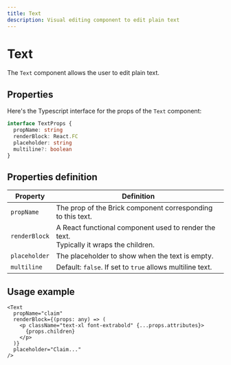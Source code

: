 ```yaml
---
title: Text
description: Visual editing component to edit plain text
---
```


# Text

The `Text` component allows the user to edit plain text.

## Properties

Here's the Typescript interface for the props of the `Text` component:

```ts
interface TextProps {
  propName: string
  renderBlock: React.FC
  placeholder: string
  multiline?: boolean
}
```

## Properties definition

| Property      | Definition                                                                                  |
| ------------- | ------------------------------------------------------------------------------------------- |
| `propName`    | The prop of the Brick component corresponding to this text.                                 |
| `renderBlock` | A React functional component used to render the text.<br />Typically it wraps the children. |
| `placeholder` | The placeholder to show when the text is empty.                                             |
| `multiline`   | Default: `false`. If set to `true` allows multiline text.                                   |

## Usage example

```tsx
<Text
  propName="claim"
  renderBlock={(props: any) => (
    <p className="text-xl font-extrabold" {...props.attributes}>
      {props.children}
    </p>
  )}
  placeholder="Claim..."
/>
```
